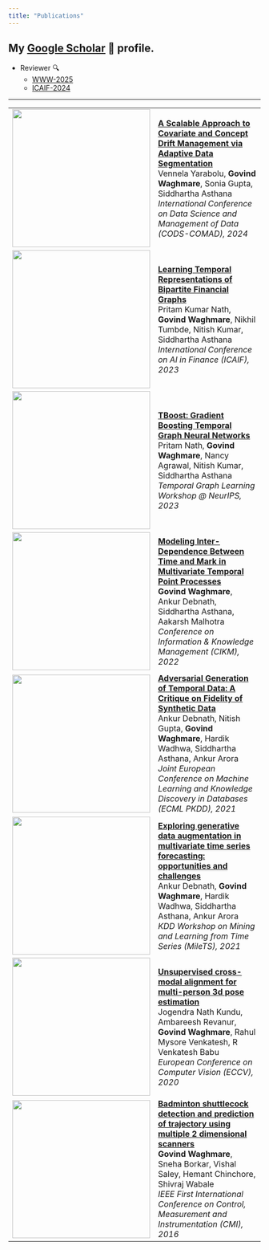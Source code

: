 ```yaml
---
title: "Publications"
---
```



My [Google Scholar](https://scholar.google.com/citations?user=QtutNncAAAAJ) 📝 profile.
---

* Reviewer 🔍
    + [WWW-2025](https://www2025.thewebconf.org/) 
    + [ICAIF-2024](https://ai-finance.org/)

---

<!-- 

* **[Learning Temporal Representations of Bipartite Financial Graphs](https://dl.acm.org/doi/abs/10.1145/3604237.3626911)
<br/> Pritam Kumar Nath, Govind Waghmare, Nikhil Tumbde, Nitish Kumar, Siddhartha Asthana **
<br/> *International Conference on AI in Finance (ICAIF), 2023*
--- 

* **[TBoost: Gradient Boosting Temporal Graph Neural Networks](https://openreview.net/pdf?id=API0yII2Ua)
<br/> Pritam Nath, Govind Waghmare, Nancy Agrawal, Nitish Kumar, Siddhartha Asthana**
<br/> *Temporal Graph Learning Workshop @ NeurIPS, 2023*
---

* **[Modeling Inter-Dependence Between Time and Mark in Multivariate Temporal Point Processes](https://arxiv.org/abs/2210.15294)
<br/> Govind Waghmare, Ankur Debnath, Siddhartha Asthana, Aakarsh Malhotra**
<br/> *Conference on Information & Knowledge Management (CIKM), 2022*
--- 

* **[Adversarial Generation of Temporal Data: A Critique on Fidelity of Synthetic Data](https://link.springer.com/chapter/10.1007/978-3-030-93736-2_24)
<br/> Ankur Debnath, Nitish Gupta, Govind Waghmare, Hardik Wadhwa, Siddhartha Asthana, Ankur Arora** 
<br/> *Joint European Conference on Machine Learning and Knowledge Discovery in Databases (ECML PKDD), 2021*
--- 

* **[Exploring generative data augmentation in multivariate time series forecasting: opportunities and challenges](https://kdd-milets.github.io/milets2021/papers/MiLeTS2021_paper_7.pdf)
<br/> Ankur Debnath, Govind Waghmare, Hardik Wadhwa, Siddhartha Asthana, Ankur Arora**
<br/> *KDD Workshop on Mining and Learning from Time Series (MileTS), 2021*
--- 

* **[Unsupervised cross-modal alignment for multi-person 3d pose estimation](https://arxiv.org/pdf/2008.01388.pdf)
<br/> Jogendra Nath Kundu, Ambareesh Revanur, Govind Vitthal Waghmare, Rahul Mysore Venkatesh, R Venkatesh Babu**
<br/> *European Conference on Computer Vision (ECCV), 2020*
    - [Project page](https://sites.google.com/view/multiperson3D)
---

* **[Badminton shuttlecock detection and prediction of trajectory using multiple 2 dimensional scanners](https://ieeexplore.ieee.org/abstract/document/7413746/)
<br/> Govind Waghmare, Sneha Borkar, Vishal Saley, Hemant Chinchore, Shivraj Wabale**
<br/> *IEEE First International Conference on Control, Measurement and Instrumentation (CMI), 2016* 

-->


```{=html}
<table>
  <tbody>

    <tr class="border_bottom">
      <td><img src='/assets/misc/drift_2024_cods_main_arch.png' width="275"></td>
      <td>
        <strong>
            <a href="">A Scalable Approach to Covariate and Concept Drift Management via Adaptive Data Segmentation</a> 
        </strong>
        <br> Vennela Yarabolu, <strong>Govind Waghmare</strong>, Sonia Gupta, Siddhartha Asthana 
        <br> <em>International Conference on Data Science and Management of Data (CODS-COMAD), 2024</em>
      </td>
      <!-- <hr> -->
    </tr>

    <tr class="border_bottom">
      <td><img src='/assets/misc/abs_dyn_bip.jpg' width="275"></td>
      <td>
        <strong>
            <a href="https://dl.acm.org/doi/abs/10.1145/3604237.3626911">Learning Temporal Representations of Bipartite Financial Graphs</a> 
        </strong>
        <br> Pritam Kumar Nath, <strong>Govind Waghmare</strong>, Nikhil Tumbde, Nitish Kumar, Siddhartha Asthana 
        <br> <em>International Conference on AI in Finance (ICAIF), 2023</em>
      </td>
      <!-- <hr> -->
    </tr>


    <tr class="border_bottom">
      <td><img src='/assets/misc/abs_tboost.jpg' width="275"></td>
      <td>
        <strong>
            <a href="https://openreview.net/pdf?id=API0yII2Ua">TBoost: Gradient Boosting Temporal Graph Neural Networks</a> 
        </strong>
        <br> Pritam Nath, <strong>Govind Waghmare</strong>, Nancy Agrawal, Nitish Kumar, Siddhartha Asthana 
        <br> <em>Temporal Graph Learning Workshop @ NeurIPS, 2023</em>
      </td>
    </tr>

    <tr class="border_bottom">
      <td><img src='/assets/misc/abs_tpp_cikm_2022.jpg' width="275"></td>
      <td>
        <strong>
            <a href="https://arxiv.org/abs/2210.15294">Modeling Inter-Dependence Between Time and Mark in Multivariate Temporal Point Processes</a> 
        </strong>
        <br> <strong>Govind Waghmare</strong>, Ankur Debnath, Siddhartha Asthana, Aakarsh Malhotra 
        <br> <em>Conference on Information & Knowledge Management (CIKM), 2022</em>
      </td>
    </tr>

    <tr class="border_bottom">
      <td><img src='/assets/misc/adv_synth_ts.jpg' width="275"></td>
      <td>
        <strong>
            <a href="https://link.springer.com/chapter/10.1007/978-3-030-93736-2_24">Adversarial Generation of Temporal Data: A Critique on Fidelity of Synthetic Data</a> 
        </strong>
        <br> Ankur Debnath, Nitish Gupta, <strong>Govind Waghmare</strong>, Hardik Wadhwa, Siddhartha Asthana, Ankur Arora
        <br> <em>Joint European Conference on Machine Learning and Knowledge Discovery in Databases (ECML PKDD), 2021</em>
      </td>
    </tr>

    <tr class="border_bottom">
      <td><img src='/assets/misc/arch_timegan_lstnet.jpg' width="275"></td>
      <td>
        <strong>
            <a href="https://kdd-milets.github.io/milets2021/papers/MiLeTS2021_paper_7.pdf">Exploring generative data augmentation in multivariate time series forecasting: opportunities and challenges</a> 
        </strong>
        <br> Ankur Debnath, <strong>Govind Waghmare</strong>, Hardik Wadhwa, Siddhartha Asthana, Ankur Arora
        <br> <em>KDD Workshop on Mining and Learning from Time Series (MileTS), 2021</em>
      </td>
    </tr>

    <tr class="border_bottom">
      <td><img src='/assets/misc/mp_eccv_2020.jpg' width="275"></td>
      <td>
        <strong>
            <a href="https://arxiv.org/pdf/2008.01388.pdf">Unsupervised cross-modal alignment for multi-person 3d pose estimation</a> 
        </strong>
        <br> Jogendra Nath Kundu, Ambareesh Revanur, <strong>Govind Waghmare</strong>, Rahul Mysore Venkatesh, R Venkatesh Babu
        <br> <em>European Conference on Computer Vision (ECCV), 2020</em>
      </td>
    </tr>

    <tr class="border_bottom">
      <td><img src='/assets/misc/badminton_cmi2016.jpg' width="275"></td>
      <td>
        <strong>
            <a href="https://ieeexplore.ieee.org/abstract/document/7413746/">Badminton shuttlecock detection and prediction of trajectory using multiple 2 dimensional scanners</a> 
        </strong>
        <br> <strong>Govind Waghmare</strong>, Sneha Borkar, Vishal Saley, Hemant Chinchore, Shivraj Wabale
        <br> <em>IEEE First International Conference on Control, Measurement and Instrumentation (CMI), 2016</em>
      </td>
    </tr>

  </tbody>
</table>
```

